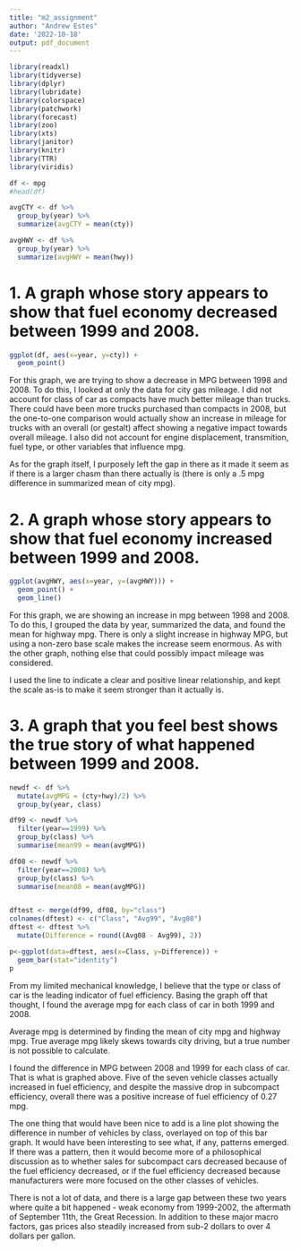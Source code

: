 ```yaml
---
title: "m2_assignment"
author: "Andrew Estes"
date: '2022-10-18'
output: pdf_document
---
```


```r
library(readxl)
library(tidyverse)
library(dplyr)
library(lubridate)
library(colorspace)
library(patchwork)
library(forecast)
library(zoo)
library(xts)
library(janitor)
library(knitr)
library(TTR)
library(viridis)
```

```r
df <- mpg
#head(df)

avgCTY <- df %>%
  group_by(year) %>%
  summarize(avgCTY = mean(cty))

avgHWY <- df %>%
  group_by(year) %>%
  summarize(avgHWY = mean(hwy))
```


# 1. A graph whose story appears to show that fuel economy decreased between 1999 and 2008.
```r
ggplot(df, aes(x=year, y=cty)) +
  geom_point()
```
For this graph, we are trying to show a decrease in MPG between 1998 and 2008. To do this, I looked at only the data for city gas mileage. I did not account for class of car as compacts have much better mileage than trucks. There could have been more trucks purchased than compacts in 2008, but the one-to-one comparison would actually show an increase in mileage for trucks with an overall (or gestalt) affect showing a negative impact towards overall mileage. I also did not account for engine displacement, transmition, fuel type, or other variables that influence mpg. 

As for the graph itself, I purposely left the gap in there as it made it seem as if there is a larger chasm than there actually is (there is only a .5 mpg difference in summarized mean of city mpg).


\newpage
# 2. A graph whose story appears to show that fuel economy increased between 1999 and 2008.
```r
ggplot(avgHWY, aes(x=year, y=(avgHWY))) +
  geom_point() +
  geom_line()
```
For this graph, we are showing an increase in mpg between 1998 and 2008. To do this, I grouped the data by year, summarized the data, and found the mean for highway mpg. There is only a slight increase in highway MPG, but using a non-zero base scale makes the increase seem enormous. As with the other graph, nothing else that could possibly impact mileage was considered.

I used the line to indicate a clear and positive linear relationship, and kept the scale as-is to make it seem stronger than it actually is. 

\newpage
# 3. A graph that you feel best shows the true story of what happened between 1999 and 2008.
```r
newdf <- df %>%
  mutate(avgMPG = (cty+hwy)/2) %>%
  group_by(year, class)

df99 <- newdf %>%
  filter(year==1999) %>%
  group_by(class) %>%
  summarise(mean99 = mean(avgMPG))

df08 <- newdf %>%
  filter(year==2008) %>%
  group_by(class) %>%
  summarise(mean08 = mean(avgMPG))


dftest <- merge(df99, df08, by="class")
colnames(dftest) <- c("Class", "Avg99", "Avg08")
dftest <- dftest %>%
  mutate(Difference = round((Avg08 - Avg99), 2))

p<-ggplot(data=dftest, aes(x=Class, y=Difference)) +
  geom_bar(stat="identity")
p
```
From my limited mechanical knowledge, I believe that the type or class of car is the leading indicator of fuel efficiency.
Basing the graph off that thought, I found the average mpg for each class of car in both 1999 and 2008.

Average mpg is determined by finding the mean of city mpg and highway mpg. True average mpg likely skews towards city driving, but a true number is not possible to calculate. 

 I found the difference in MPG between 2008 and 1999 for each class of car. That is what is graphed above. Five of the seven vehicle classes actually increased in fuel efficiency, and despite the massive drop in subcompact efficiency, overall there was a positive increase of fuel efficiency of 0.27 mpg. 

The one thing that would have been nice to add is a line plot showing the difference in number of vehicles by class, overlayed on top of this bar graph. It would have been interesting to see what, if any, patterns emerged. If there was a pattern, then it would become more of a philosophical discussion as to whether sales for subcompact cars decreased because of the fuel efficiency decreased, or if the fuel efficiency decreased because manufacturers were more focused on the other classes of vehicles.

There is not a lot of data, and there is a large gap between these two years where quite a bit happened - weak economy from 1999-2002, the aftermath of September 11th, the Great Recession. In addition to these major macro factors, gas prices also steadily increased from sub-2 dollars to over 4 dollars per gallon. 
